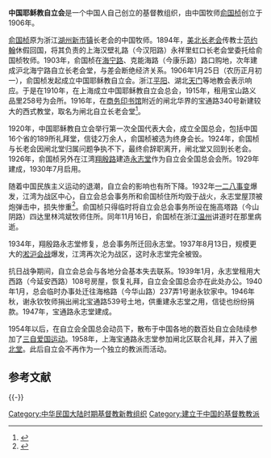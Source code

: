 '''中国耶稣教自立会'''是一个中国人自己创立的基督教组织，由中国牧师[[俞国桢|俞国桢]]创立于1906年。

[[俞国桢|俞国桢]]原为浙江[[湖州|湖州]][[新市镇|新市镇]]长老会的中国牧师。1894年，[[美北长老会|美北长老会]]传教士[[范约翰_(长老会)|范约翰]]休假回国，将其负责的上海汉壁礼路（今汉阳路）永祥里虹口长老会堂委托给俞国桢牧师。1903年，俞国桢在[[海宁路|海宁路]]、克能海路（今康乐路）路口购地，次年建成沪北海宁路自立长老会堂，与差会断绝经济关系。1906年1月25日（农历正月初一），俞国桢发起成立中国耶稣教自立会。浙江[[平阳|平阳]]、湖北[[天门市|天门]]等地教会表示响应。于是在1910年，在上海成立中国耶稣教自立会总会，1915年，租用宝山路义品里258号为会所。1916年，在[[商务印书馆|商务印书馆]]附近的闸北华界的宝通路340号新建较大的西式教堂，取名为闸北自立长老会堂<ref>{{Cite web |url=http://www.shtong.gov.cn/newsite/node2/node4/node2249/zabei/node40585/node40601/node63400/userobject1ai26022.html |title=闸北区志 >> 第三十八编民族·宗教 >> 第二章宗教 |accessdate=2019-04-15 |archive-date=2008-02-25 |archive-url=https://web.archive.org/web/20080225153028/http://www.shtong.gov.cn/newsite/node2/node4/node2249/zabei/node40585/node40601/node63400/userobject1ai26022.html |dead-url=no }}</ref>。

1920年，中国耶稣教自立会举行第一次全国代表大会，成立全国总会，包括中国16个省的189所礼拜堂，信徒2万余人，俞国桢被选为终身会长。1924年，俞国桢与长老会因闸北堂归属问题争执不下，最终俞辞职离开，闸北堂又回到长老会。1926年，俞国桢另外在江湾[[翔殷路|翔殷路]]建造[[永志堂|永志堂]]作为自立会全国总会会所。1929年建成，1930年7月启用。

随着中国民族主义运动的退潮，自立会的影响也有所下降。1932年[[一二八事变|一二八事变]]爆发，江湾为战区中心，自立会总会事务所和俞国桢住所均毁于战火，永志堂屋顶被炮弹击中，损失惨重<ref>{{Cite web |url=http://www.shtong.gov.cn/newsite/node2/node2245/node75195/node75204/node75303/node75317/userobject1ai92056.html |title=上海宗教志 >> 第五编基督教 >> 第一章场所 >> 第三节　独立性教会所属教堂 |accessdate=2019-04-15 |archive-date=2015-07-09 |archive-url=https://web.archive.org/web/20150709114130/http://www.shtong.gov.cn/newsite/node2/node2245/node75195/node75204/node75303/node75317/userobject1ai92056.html |dead-url=no }}</ref>。俞国桢只得临时将自立会总会事务所设在施高塔路（今山阴路）四达里林鸿斌牧师住所。同年11月16日，俞国桢在浙江[[温州|温州]]讲道时在那里病逝。

1934年，翔殷路永志堂修复，总会事务所迁回永志堂。1937年8月13日，规模更大的[[淞沪会战|淞沪会战]]爆发，江湾再次沦为战区，这时永志堂完全被毁。

抗日战争期间，自立会总会与各地分会基本失去联系。1939年1月，永志堂租用大西路（今延安西路）108号房屋，恢复礼拜，自立会全国总会亦在此处办公。1940年1月，总会临时办事处迁往海格路（今华山路）237弄1号谢永钦家中。1946年秋，谢永钦牧师捐出闸北宝通路539号土地，供重建永志堂之用，信徒也纷纷捐款。1947年，宝通路永志堂建成。

1954年以后，在自立会全国总会动员下，散布于中国各地的数百处自立会陆续参加了[[三自爱国运动|三自爱国运动]]。1958年，上海宝通路永志堂参加闸北区联合礼拜，并入了[[闸北堂|闸北堂]]。此后自立会不再作为一个独立的教派而活动。

== 参考文献 ==
{{Reflist}}

{{-}}
{{中國自立教會}}
{{中国基督教史|ROC}}

[[Category:中华民国大陆时期基督教新教组织|Category:中华民国大陆时期基督教新教组织]]
[[Category:建立于中国的基督教教派|Category:建立于中国的基督教教派]]